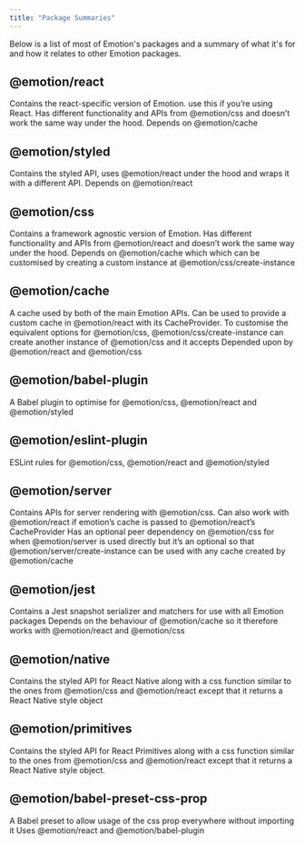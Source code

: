 ```yaml
---
title: "Package Summaries"
---
```


Below is a list of most of Emotion's packages and a summary of what it's for and how it relates to other Emotion packages.

## @emotion/react

Contains the react-specific version of Emotion. use this if you’re using React. Has different functionality and APIs from @emotion/css and doesn’t work the same way under the hood.
Depends on @emotion/cache

## @emotion/styled

Contains the styled API, uses @emotion/react under the hood and wraps it with a different API.
Depends on @emotion/react

## @emotion/css

Contains a framework agnostic version of Emotion. Has different functionality and APIs from @emotion/react and doesn’t work the same way under the hood.
Depends on @emotion/cache which which can be customised by creating a custom instance at @emotion/css/create-instance

## @emotion/cache

A cache used by both of the main Emotion APIs. Can be used to provide a custom cache in @emotion/react with its CacheProvider. To customise the equivalent options for @emotion/css, @emotion/css/create-instance can create another instance of @emotion/css and it accepts
Depended upon by @emotion/react and @emotion/css

## @emotion/babel-plugin

A Babel plugin to optimise for @emotion/css, @emotion/react and @emotion/styled

## @emotion/eslint-plugin

ESLint rules for @emotion/css, @emotion/react and @emotion/styled

## @emotion/server

Contains APIs for server rendering with @emotion/css. Can also work with @emotion/react if emotion’s cache is passed to @emotion/react’s CacheProvider
Has an optional peer dependency on @emotion/css for when @emotion/server is used directly but it’s an optional so that @emotion/server/create-instance can be used with any cache created by @emotion/cache

## @emotion/jest

Contains a Jest snapshot serializer and matchers for use with all Emotion packages
Depends on the behaviour of @emotion/cache so it therefore works with @emotion/react and @emotion/css

## @emotion/native

Contains the styled API for React Native along with a css function similar to the ones from @emotion/css and @emotion/react except that it returns a React Native style object

## @emotion/primitives

Contains the styled API for React Primitives along with a css function similar to the ones from @emotion/css and @emotion/react except that it returns a React Native style object.

## @emotion/babel-preset-css-prop

A Babel preset to allow usage of the css prop everywhere without importing it
Uses @emotion/react and @emotion/babel-plugin
